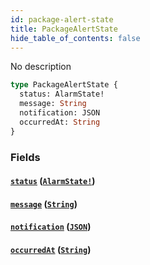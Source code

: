 ```yaml
---
id: package-alert-state
title: PackageAlertState
hide_table_of_contents: false
---
```



No description

```graphql
type PackageAlertState {
  status: AlarmState!
  message: String
  notification: JSON
  occurredAt: String
}
```


### Fields

#### [`status`](#) ([`AlarmState!`](/swapi/enums/alarm-state))




#### [`message`](#) ([`String`](/swapi/scalars/string))




#### [`notification`](#) ([`JSON`](/swapi/scalars/json))




#### [`occurredAt`](#) ([`String`](/swapi/scalars/string))
